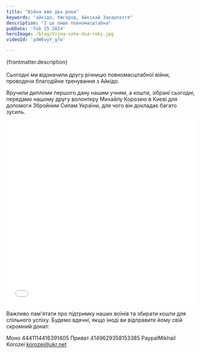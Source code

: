 ```yaml
---
title: "Війна вже два роки"
keywords: "айкідо, Ужгород, Айкікай Закарпаття"
description: "І це лише повномасштабна"
pubDate: 'Feb 25 2024'
heroImage: /blog/Vijna-vzhe-dva-roki.jpg
videoId: 'pdWEwyY_g7w'

---
```

{frontmatter.description}
<br/>
<br/>
Сьогодні ми відзначили другу річницю повномасштабної війни, проводячи благодійне тренування з Айкідо.

Вручили дипломи першого дану нашим учням, а кошти, зібрані сьогодні, передамо нашому другу волонтеру Михайлу Корозею в Києві для допомоги Збройним Силам України, для чого він докладає багато зусиль.
<iframe width="100%" height="493" src={`https://www.youtube.com/embed/${frontmatter.videoId}`} frameborder="0" allowfullscreen></iframe>
<br/>

Важливо пам'ятати про підтримку наших воїнів та збирати кошти для спільного успіху. Будемо вдячні, якщо іноді ви відправите йому свій скромний донат:

Моно 4441114416391405
Приват 4149629358153385
PaypalMikhail Korozei korozei@ukr.net

